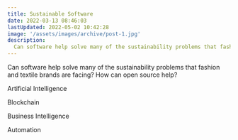 ```yaml
---
title: Sustainable Software
date: 2022-03-13 08:46:03
lastUpdated: 2022-05-02 10:42:28
image: '/assets/images/archive/post-1.jpg'
description:
  Can software help solve many of the sustainability problems that fashion and textile brands are facing? How can open source help?
---
```


Can software help solve many of the sustainability problems that fashion and textile brands are facing? How can open source help?

Artificial Intelligence

Blockchain

Business Intelligence

Automation


